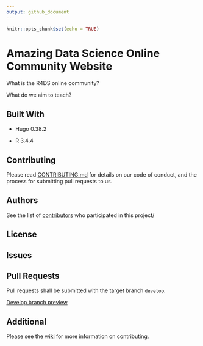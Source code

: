 ```yaml
---
output: github_document
---
```


```r
knitr::opts_chunk$set(echo = TRUE)
```

# Amazing Data Science Online Community Website

What is the R4DS online community?

What do we aim to teach?

## Built With

  * Hugo 0.38.2

  * R 3.4.4

## Contributing

Please read [CONTRIBUTING.md](https://github.com/rfordatascience/website/blob/master/.github/contributing.md) for details on our code of conduct, and the process for submitting pull requests to us.

## Authors

See the list of [contributors](https://github.com/rfordatascience/website/contributors) who participated in this project/

## License

## Issues

## Pull Requests

Pull requests shall be submitted with the target branch `develop`.

[Develop branch preview](https://develop-rfordatasci.netlify.com/)

## Additional

Please see the [wiki](https://github.com/rfordatascience/website/wiki) for more information on contributing.

